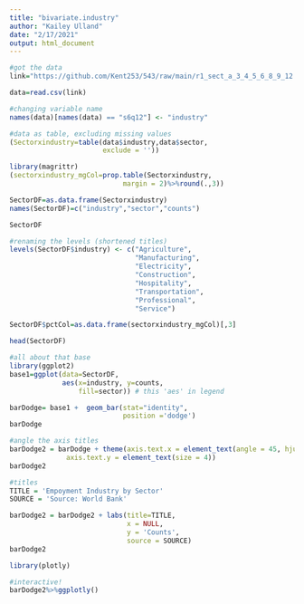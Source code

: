 ---
title: "bivariate.industry"
author: "Kailey Ulland"
date: "2/17/2021"
output: html_document
---

```{r}
#got the data
link="https://github.com/Kent253/543/raw/main/r1_sect_a_3_4_5_6_8_9_12.csv"

data=read.csv(link)
```
```{r}
#changing variable name
names(data)[names(data) == "s6q12"] <- "industry"
```

```{r}
#data as table, excluding missing values
(Sectorxindustry=table(data$industry,data$sector,
                       exclude = ''))
```
```{r}
library(magrittr)
(sectorxindustry_mgCol=prop.table(Sectorxindustry,
                            margin = 2)%>%round(.,3))
```


```{r}
SectorDF=as.data.frame(Sectorxindustry)
names(SectorDF)=c("industry","sector","counts")
```

```{r}
SectorDF
```
```{r}
#renaming the levels (shortened titles)
levels(SectorDF$industry) <- c("Agriculture",
                               "Manufacturing",
                               "Electricity",
                               "Construction",
                               "Hospitality",
                               "Transportation",
                               "Professional",
                               "Service")
```

```{r}
SectorDF$pctCol=as.data.frame(sectorxindustry_mgCol)[,3]
```
```{r}
head(SectorDF)
```

```{r}
#all about that base
library(ggplot2)
base1=ggplot(data=SectorDF, 
             aes(x=industry, y=counts,
                 fill=sector)) # this 'aes' in legend

barDodge= base1 +  geom_bar(stat="identity",
                            position ='dodge') 
barDodge
```

```{r}
#angle the axis titles
barDodge2 = barDodge + theme(axis.text.x = element_text(angle = 45, hjust = 1,size = 6),
              axis.text.y = element_text(size = 4))
barDodge2
```
```{r}
#titles
TITLE = 'Empoyment Industry by Sector'
SOURCE = 'Source: World Bank'

barDodge2 = barDodge2 + labs(title=TITLE,
                             x = NULL,
                             y = 'Counts',
                             source = SOURCE)
barDodge2
```
```{r}
library(plotly)
```
```{r}
#interactive!
barDodge2%>%ggplotly()
```



